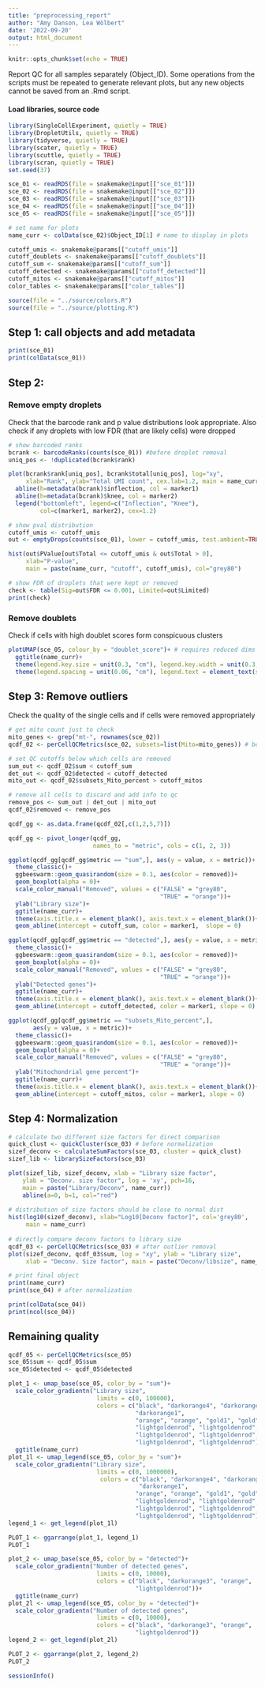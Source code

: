 ```yaml
---
title: "preprocessing_report"
author: "Amy Danson, Lea Wölbert"
date: '2022-09-20'
output: html_document
---
```


```r
knitr::opts_chunk$set(echo = TRUE)
```

Report QC for all samples separately (Object_ID).
Some operations from the scripts must be repeated to generate relevant plots,
but any new objects cannot be saved from an .Rmd script.

#### Load libraries, source code 

```r

library(SingleCellExperiment, quietly = TRUE) 
library(DropletUtils, quietly = TRUE) 
library(tidyverse, quietly = TRUE) 
library(scater, quietly = TRUE) 
library(scuttle, quietly = TRUE) 
library(scran, quietly = TRUE) 
set.seed(37)
```

```r

sce_01 <- readRDS(file = snakemake@input[["sce_01"]])
sce_02 <- readRDS(file = snakemake@input[["sce_02"]])
sce_03 <- readRDS(file = snakemake@input[["sce_03"]])
sce_04 <- readRDS(file = snakemake@input[["sce_04"]])
sce_05 <- readRDS(file = snakemake@input[["sce_05"]])

# set name for plots
name_curr <- colData(sce_02)$Object_ID[1] # name to display in plots

```


```r

cutoff_umis <- snakemake@params[["cutoff_umis"]]
cutoff_doublets <- snakemake@params[["cutoff_doublets"]] 
cutoff_sum <- snakemake@params[["cutoff_sum"]] 
cutoff_detected <- snakemake@params[["cutoff_detected"]]
cutoff_mitos <- snakemake@params[["cutoff_mitos"]]
color_tables <- snakemake@params[["color_tables"]]

```

```r
source(file = "../source/colors.R")
source(file = "../source/plotting.R")
```


## Step 1: call objects and add metadata

```r

print(sce_01)
print(colData(sce_01))

```

## Step 2: 

### Remove empty droplets

Check that the barcode rank and p value distributions look appropriate.
Also check if any droplets with low FDR (that are likely cells) were dropped

```r

# show barcoded ranks 
bcrank <- barcodeRanks(counts(sce_01)) #before droplet removal
uniq_pos <- !duplicated(bcrank$rank)

plot(bcrank$rank[uniq_pos], bcrank$total[uniq_pos], log="xy", 
     xlab="Rank", ylab="Total UMI count", cex.lab=1.2, main = name_curr)
  abline(h=metadata(bcrank)$inflection, col = marker1)
  abline(h=metadata(bcrank)$knee, col = marker2)
  legend("bottomleft", legend=c("Inflection", "Knee"), 
         col=c(marker1, marker2), cex=1.2)

# show pval distribution    
cutoff_umis <- cutoff_umis
out <- emptyDrops(counts(sce_01), lower = cutoff_umis, test.ambient=TRUE)  

hist(out$PValue[out$Total <= cutoff_umis & out$Total > 0],
     xlab="P-value",
     main = paste(name_curr, "cutoff", cutoff_umis), col="grey80")  

# show FDR of droplets that were kept or removed
check <- table(Sig=out$FDR <= 0.001, Limited=out$Limited)
print(check)

```

### Remove doublets

Check if cells with high doublet scores form conspicuous clusters

```r

plotUMAP(sce_05, colour_by = "doublet_score")+ # requires reduced dims
  ggtitle(name_curr)+
  theme(legend.key.size = unit(0.3, "cm"), legend.key.width = unit(0.3, "cm"))+
  theme(legend.spacing = unit(0.06, "cm"), legend.text = element_text(size = 7))

```

## Step 3: Remove outliers

Check the quality of the single cells and if cells were removed appropriately

```r

# get mito count just to check
mito_genes <- grep("mt-", rownames(sce_02))
qcdf_02 <- perCellQCMetrics(sce_02, subsets=list(Mito=mito_genes)) # before outlier removal

# set QC cutoffs below which cells are removed
sum_out <- qcdf_02$sum < cutoff_sum 
det_out <- qcdf_02$detected < cutoff_detected 
mito_out <- qcdf_02$subsets_Mito_percent > cutoff_mitos

# remove all cells to discard and add info to qc
remove_pos <- sum_out | det_out | mito_out
qcdf_02$removed <- remove_pos

qcdf_gg <- as.data.frame(qcdf_02[,c(1,2,5,7)])

qcdf_gg <- pivot_longer(qcdf_gg, 
                        names_to = "metric", cols = c(1, 2, 3))

ggplot(qcdf_gg[qcdf_gg$metric == "sum",], aes(y = value, x = metric))+
  theme_classic()+
  ggbeeswarm::geom_quasirandom(size = 0.1, aes(color = removed))+
  geom_boxplot(alpha = 0)+
  scale_color_manual("Removed", values = c("FALSE" = "grey80", 
                                           "TRUE" = "orange"))+
  ylab("Library size")+
  ggtitle(name_curr)+
  theme(axis.title.x = element_blank(), axis.text.x = element_blank())+
  geom_abline(intercept = cutoff_sum, color = marker1,  slope = 0) 

ggplot(qcdf_gg[qcdf_gg$metric == "detected",], aes(y = value, x = metric))+
  theme_classic()+
  ggbeeswarm::geom_quasirandom(size = 0.1, aes(color = removed))+
  geom_boxplot(alpha = 0)+
  scale_color_manual("Removed", values = c("FALSE" = "grey80", 
                                           "TRUE" = "orange"))+
  ylab("Detected genes")+
  ggtitle(name_curr)+
  theme(axis.title.x = element_blank(), axis.text.x = element_blank())+
  geom_abline(intercept = cutoff_detected, color = marker1, slope = 0) 

ggplot(qcdf_gg[qcdf_gg$metric == "subsets_Mito_percent",], 
       aes(y = value, x = metric))+
  theme_classic()+
  ggbeeswarm::geom_quasirandom(size = 0.1, aes(color = removed))+
  geom_boxplot(alpha = 0)+
  scale_color_manual("Removed", values = c("FALSE" = "grey80", 
                                           "TRUE" = "orange"))+
  ylab("Mitochondrial gene percent")+
  ggtitle(name_curr)+
  theme(axis.title.x = element_blank(), axis.text.x = element_blank())+
  geom_abline(intercept = cutoff_mitos, color = marker1, slope = 0) 

```

## Step 4: Normalization

```r
# calculate two different size factors for direct comparison
quick_clust <- quickCluster(sce_03) # before normalization
sizef_deconv <- calculateSumFactors(sce_03, cluster = quick_clust)
sizef_lib <- librarySizeFactors(sce_03)

plot(sizef_lib, sizef_deconv, xlab = "Library size factor",
    ylab = "Deconv. size factor", log = 'xy', pch=16, 
    main = paste("Library/Deconv", name_curr))
    abline(a=0, b=1, col="red")
    
# distribution of size factors should be close to normal dist
hist(log10(sizef_deconv), xlab="Log10[Deconv factor]", col='grey80', 
     main = name_curr)
    
# directly compare deconv factors to library size
qcdf_03 <- perCellQCMetrics(sce_03) # after outlier removal
plot(sizef_deconv, qcdf_03$sum, log = "xy", ylab = "Library size",
     xlab = "Deconv. Size factor", main = paste("Deconv/libsize", name_curr))

```

```r

# print final object
print(name_curr)
print(sce_04) # after normalization

print(colData(sce_04))
print(ncol(sce_04))

```

## Remaining quality

```r

qcdf_05 <- perCellQCMetrics(sce_05)
sce_05$sum <- qcdf_05$sum
sce_05$detected <- qcdf_05$detected

plot_1 <- umap_base(sce_05, color_by = "sum")+
  scale_color_gradientn("Library size", 
                         limits = c(0, 100000),
                         colors = c("black", "darkorange4", "darkorange3",
                                    "darkorange1",
                                    "orange", "orange", "gold1", "gold",
                                    "lightgoldenrod", "lightgoldenrod", 
                                    "lightgoldenrod", "lightgoldenrod", 
                                    "lightgoldenrod", "lightgoldenrod"))+
  ggtitle(name_curr)
plot_1l <- umap_legend(sce_05, color_by = "sum")+
  scale_color_gradientn("Library size", 
                         limits = c(0, 1000000),
                          colors = c("black", "darkorange4", "darkorange3", 
                                     "darkorange1",
                                    "orange", "orange", "gold1", "gold",
                                    "lightgoldenrod", "lightgoldenrod", 
                                    "lightgoldenrod", "lightgoldenrod", 
                                    "lightgoldenrod", "lightgoldenrod"))
legend_1 <- get_legend(plot_1l)

PLOT_1 <- ggarrange(plot_1, legend_1)
PLOT_1

plot_2 <- umap_base(sce_05, color_by = "detected")+
  scale_color_gradientn("Number of detected genes", 
                         limits = c(0, 10000),
                         colors = c("black", "darkorange3", "orange", 
                                    "lightgoldenrod"))+
  ggtitle(name_curr)
plot_2l <- umap_legend(sce_05, color_by = "detected")+
  scale_color_gradientn("Number of detected genes", 
                         limits = c(0, 10000),
                         colors = c("black", "darkorange3", "orange", 
                                    "lightgoldenrod"))
legend_2 <- get_legend(plot_2l)

PLOT_2 <- ggarrange(plot_2, legend_2)
PLOT_2

```


```r
sessionInfo()
```
